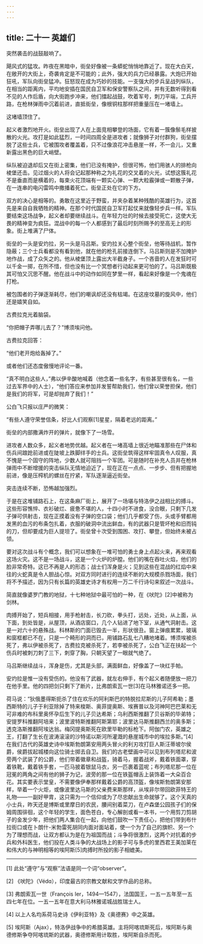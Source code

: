 ```yaml
---
---
---
```

title: 二十一 英雄们
---




突然袭击的战鼓敲响了。

飓风式的猛攻。昨夜在黑暗中，街垒好像被一条蟒蛇悄悄地靠近了。现在大白天，在敞开的大街上，奇袭肯定是不可能的；此外，强大的兵力已经暴露。大炮已开始狂吼，军队向街垒猛冲。狂怒现在成为巧妙的技能。一支强大的步兵呈战列纵队，在相当的距离内，平均地安插在国民自卫军和保安警察队之间，并有无数听得到看不见的人作后盾，向大街跑步冲来，他们擂起战鼓，吹着军号，刺刀平端，工兵开路，在枪林弹雨中沉着前进，直抵街垒，像根铜柱那样把重量压在一堵墙上。

这堵墙顶住了。

起义者激烈地开火。街垒出现了人在上面竞相攀登的场面，它有着一簇像鬃毛样披散的火光。攻打是如此猛烈，一时间四周全是进攻者；就像狮子对付群狗，街垒摆脱了这些士兵，它被围攻者覆盖着，只不过像浪花冲击悬崖一样，不一会儿，又重新露出黑色的巨大峭壁。

纵队被迫退却后又在街上密集，他们已没有掩护，但很可怖，他们用骇人的排枪向棱堡还击。见过烟火的人将会记起那种称之为礼花的交叉着的火光，试想这簇礼花不是垂直而是横着的，每束火花顶端有一颗实心弹、一颗大粒霰弹或一颗散子弹，在一连串的电闪雷鸣中撒播着死亡。街垒正处在它的下方。

双方的决心是相等的。勇敢在这里近于野蛮，并夹杂着某种残酷的英雄行为，这首先是来自自我牺牲的精神。在那个时代国民自卫军打起仗来就像轻步兵一样。军队要结束这场战争，起义者却要继续战斗。在年轻力壮的时候去接受死亡，这使大无畏的精神变为疯狂。混战中的每一个人都感到了最后时刻所赐予的至高无上的形象。街上堆满了尸体。

街垒的一头是安灼拉，另一头是马吕斯。安灼拉关心整个街垒，他等待战机，暂作隐蔽；三个士兵看都没有看到他，就在他的枪孔前接连倒下。马吕斯则是不加掩护地作战，成了众矢之的。他从棱堡顶上露出大半截身子。一个吝啬的人在发狂时可以千金一掷，在所不惜，但也没有比一个冥想者行动起来更可怕的了。马吕斯既极其可怕又沉思不醒。他在战斗中的动作如同在梦里一样，看起来好像是一个鬼魂在打枪。

被包围者的子弹逐渐耗尽，他们的嘲讽却还没有枯竭。在这座坟墓的旋风中，他们还是嬉笑自如。

古费拉克光着脑袋。

“你把帽子弄哪儿去了？”博须埃问他。

古费拉克回答：

“他们老开炮给轰掉了。”

或者他们还态度傲慢地评论一番。

“真不明白这些人，”弗以伊辛酸地喊着（他念着一些名字，有些甚至很有名，一些过去军界中的人士），“他们答应来参加并发誓帮助我们，他们曾以荣誉担保，他们是我们的将军，可是却抛弃了我们！”

公白飞只报以庄严的微笑：

“有些人遵守荣誉信条，好比人们观察[1]星星，隔着老远的距离。”

街垒的内部撒满炸开的弹片，就像下了一场雪。

进攻者人数众多，起义者地势优越。起义者在一堵高墙上很近地瞄准那些在尸体和伤兵间踉跄前进或在陡坡上跌脚绊手的士兵。这街垒筑得这样牢固真令人叹服，真不愧是一个固守的阵地，少数人就可阻挡一个军团。可是随时在补充人员并在枪林弹雨中不断增援的突击纵队无情地迫近了，现在正在一点点、一步步、但有把握地前进，像是压榨机的螺丝在拧紧，军队逐渐逼近街垒。

突击连续不断，恐怖越加强烈。

于是在这堆铺路石上，在这条麻厂街上，展开了一场堪与特洛伊之战相比的搏斗。这些形容憔悴、衣衫破烂、疲惫不堪的人，十四小时不进食，没合眼，只剩下几发子弹可供射击，现在正摸着没有子弹的空口袋；他们几乎都受了伤，头或手臂都用发黑的血污的布条包扎着，衣服的破洞中流出鲜血，有的武器只是管坏枪和旧而钝的刀，但却要成为巨人提坦了。街垒曾十次受到围困、攻打、攀登，但始终未被占领。

要对这次战斗有个概念，我们可以想象在一堆可怕的勇士身上点起火来，再来观看这场火灾。这不是一场战斗，这是一个火炉的炉膛。他们的嘴在吞吐火焰，他们的脸非常奇特。这已不再是人的形态；战士们浑身是火；见到这些在混战的红焰中来往的火蛇真是令人胆战心惊。对双方同时进行的连续不断的大规模杀戮场面，我们将不予描述，因为只有长篇的英雄史诗才有权用一万二千行诗句来叙述一次战斗。

简直就像婆罗门教的地狱，十七种地狱中最可怕的一种，在《吠陀》[2]中被称为剑林。

肉搏开始了，短兵相接，用手枪射击，长刀砍，拳头打，远处，近处，从上面，从下面，到处皆是，从屋顶，从酒店窗口，几个人钻进了地下室，从通气洞射击。这是一对六十的悬殊战。科林斯的门面已毁去一半，形状很丑。窗上弹痕累累，玻璃和窗框都已不在，只是一个畸形的洞而已，用铺路石乱七八糟地堵着。博须埃被杀死了，弗以伊被杀死了，古费拉克被杀死了，若李被杀死了，公白飞正在扶起一个伤兵时被刺刀刺了三下，刺穿了胸，只朝天望了一眼就气绝了。

马吕斯继续战斗，浑身是伤，尤其是头部，满面鲜血，好像盖了一块红手帕。

安灼拉是惟一没有受伤的。他没有了武器，就左右伸手，有个起义者随便放一把刀在他手里。他的四把剑只剩下了断片，比弗朗索瓦一世[3]在马林雅诺还多一把。

荷马说：“狄俄墨得斯扼杀了住在欢乐的阿利斯巴的特脱拉尼斯的儿子阿希勒；墨西斯特的儿子于利亚除掉了特来梭斯、奥菲提奥斯、埃赛普以及河神阿巴巴莱和无可非难的布科里奥怀孕后生下的儿子贝达希斯；乌利西斯推翻了贝谷斯的毕弟特；安提罗科推翻阿培来；波里波特斯推翻阿斯第耶；波里达马斯推翻西兰的奥多斯；透克洛斯推翻阿埃达翁。梅冈提奥斯死在欧里毕勒的标枪下。阿伽门农，英雄之王，打翻了生长在波涛滚滚的沙特诺以斯河所灌溉的悬崖城市中的埃拉多斯。”[4]在我们古代的英雄史诗中埃斯勃朗第安用两头冒火的利刃攻打巨人斯汪蒂坡尔侯爵，侯爵拔起城楼向这位骑士掷去自卫。我们的古老壁画中可以见到布列塔尼和波旁两个武装了的公爵，他们带着徽章和战盔，骑着马，握着战斧，戴着铁面罩，穿着铁靴，戴着铁手套，一匹马披着银鼠马衣，另一匹裹着蓝呢；布列塔尼那一位在冠冕的两角之间有他的狮子为记，波旁的那一位在铁盔帽舌上装饰着一大朵百合花。其实要表示堂皇，不需要像伊奉那样戴着公爵的高顶盔，像埃斯勃朗第安那样，举着一个火炬，或像波里达马斯的父亲费来斯那样，从埃非尔带回欧菲特王的礼物——一副好甲胄，这只需为一个信仰或为了尽忠献出生命就够了。这个天真的小士兵，昨天还是博斯或里摩日的农民，腰间别着菜刀，在卢森堡公园孩子们的保姆周围徘徊，这个年轻的学生，面色苍白，专心解剖或看一本书，一个用剪刀剪胡子的金发少年，把他们两人集合在一起，向他们鼓吹一下责任心，把他们带到布什拉街口或在卜朗什-米勃雷死胡同内面对面站着，使一个为了自己的旗帜、另一个为了理想而战，让双方都认为是在为祖国而战；斗争将很激烈，这两个对抗着的步兵和外科医生，他们投在人类斗争的大战场上的影子可与多虎的里西君王美加莱在和伟大的与神明相等的埃阿斯[5]肉搏时所投的影子相媲美。



* * *



[1] 此处“遵守”与“观察”法语是同一个词“observer”。

[2] 《吠陀》（Védɑ），印度最古的宗教文献和文学作品的总称。

[3] 弗朗索瓦一世（François Ier，1494—1547），法国国王，一五一五年至一五四七年在位。一五一五年在意大利马林雅诺城战胜瑞士人。

[4] 以上人名均系荷马史诗《伊利亚特》及《奥德赛》中之英雄。

[5] 埃阿斯（Ajax），特洛伊战争中的希腊英雄。主将阿喀琉斯死后，埃阿斯与奥德修斯争夺阿喀琉斯的武器，奥德修斯用计取胜，埃阿斯自杀而死。